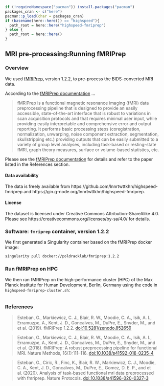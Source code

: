 
```r
if (!requireNamespace("pacman")) install.packages("pacman")
packages_cran <- c("here")
pacman::p_load(char = packages_cran)
if (basename(here::here()) == "highspeed"){
  path_root = here::here("highspeed-fmriprep")
} else {
  path_root = here::here()
}
```

## MRI pre-processing:Running fMRIPrep

### Overview

We used [fMRIPrep](https://fmriprep.org/en/stable/), version 1.2.2, to pre-process the BIDS-converted MRI data.

According to the [fMRIPrep documentation](https://fmriprep.org/en/stable/) ...

> fMRIPrep is a functional magnetic resonance imaging (fMRI) data preprocessing pipeline that is designed to provide an easily accessible, state-of-the-art interface that is robust to variations in scan acquisition protocols and that requires minimal user input, while providing easily interpretable and comprehensive error and output reporting. It performs basic processing steps (coregistration, normalization, unwarping, noise component extraction, segmentation, skullstripping etc.) providing outputs that can be easily submitted to a variety of group level analyses, including task-based or resting-state fMRI, graph theory measures, surface or volume-based statistics, etc.

Please see the [fMRIPrep documentation](https://fmriprep.org/en/stable/) for details and refer to the paper listed in the References section.

#### Data availability

The data is freely available from https://github.com/lnnrtwttkhn/highspeed-fmriprep and https://gin.g-node.org/lnnrtwttkhn/highspeed-fmriprep.

#### License

The dataset is licensed under Creative Commons Attribution-ShareAlike 4.0.
Please see https://creativecommons.org/licenses/by-sa/4.0/ for details.

### Software: `fmriprep` container, version 1.2.2

We first generated a Singularity container based on the fMRIPrep docker image:

``` bash
singularity pull docker://poldracklab/fmriprep:1.2.2
```

### Run fMRIPrep on HPC

We then ran fMRIPrep on the high-performance cluster (HPC) of the Max Planck Institute for Human Development, Berlin, Germany using the code in `highspeed-fmriprep-cluster.sh`:

```bash
```

### References

> Esteban, O., Markiewicz, C. J., Blair, R. W., Moodie, C. A., Isik, A. I., Erramuzpe, A., Kent, J. D., Goncalves, M., DuPre, E., Snyder, M., and et al. (2019). fMRIPrep 1.2.2. [doi:10.5281/zenodo.852659](dx.doi.org/10.5281/zenodo.852659)

> Esteban, O., Markiewicz, C. J., Blair, R. W., Moodie, C. A., Isik, A. I., Erramuzpe, A., Kent, J. D., Goncalves, M., DuPre, E., Snyder, M., and et al. (2018). fMRIPrep: A robust preprocessing pipeline for functional MRI. Nature Methods, 16(1):111–116. [doi:10.1038/s41592-018-0235-4](http://dx.doi.org/10.1038/s41592-018-0235-4)

> Esteban, O., Ciric, R., Finc, K., Blair, R. W., Markiewicz, C. J., Moodie, C. A., Kent, J. D., Goncalves, M., DuPre, E., Gomez, D. E. P., and et al. (2020). Analysis of task-based functional mri data preprocessed with fmriprep. Nature Protocols. [doi:10.1038/s41596-020-0327-3](http://dx.doi.org/10.1038/s41596-020-0327-3)


